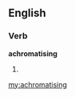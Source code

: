==English==

===Verb===
'''achromatising'''

# {{present participle of|[[achromatise]]}}

[[my:achromatising]]
